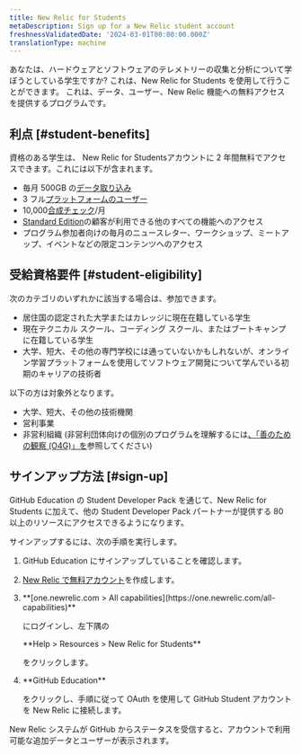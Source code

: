 ```yaml
---
title: New Relic for Students
metaDescription: Sign up for a New Relic student account
freshnessValidatedDate: '2024-03-01T00:00:00.000Z'
translationType: machine
---
```


あなたは、ハードウェアとソフトウェアのテレメトリーの収集と分析について学ぼうとしている学生ですか? これは、New Relic for Students を使用して行うことができます。 これは、データ、ユーザー、New Relic 機能への無料アクセスを提供するプログラムです。

## 利点 [#student-benefits]

資格のある学生は、 New Relic for Studentsアカウントに 2 年間無料でアクセスできます。これには以下が含まれます。

* 毎月 500GB の[データ取り込み](/docs/accounts/accounts-billing/new-relic-one-pricing-billing/new-relic-one-pricing-billing/)
* 3 フル[プラットフォームのユーザー](/docs/accounts/accounts-billing/new-relic-one-user-management/user-type/)
* 10,000[合成チェック](/docs/synthetics/synthetic-monitoring/getting-started/monitor-limits/)/月
* [Standard Edition](/docs/accounts/accounts-billing/new-relic-one-pricing-billing/new-relic-one-pricing-billing/)の顧客が利用できる他のすべての機能へのアクセス
* プログラム参加者向けの毎月のニュースレター、ワークショップ、ミートアップ、イベントなどの限定コンテンツへのアクセス

## 受給資格要件 [#student-eligibility]

次のカテゴリのいずれかに該当する場合は、参加できます。

* 居住国の認定された大学またはカレッジに現在在籍している学生
* 現在テクニカル スクール、コーディング スクール、またはブートキャンプに在籍している学生
* 大学、短大、その他の専門学校には通っていないかもしれないが、オンライン学習プラットフォームを使用してソフトウェア開発について学んでいる初期のキャリアの技術者

以下の方は対象外となります。

* 大学、短大、その他の技術機関
* 営利事業
* 非営利組織 (非営利団体向けの個別のプログラムを理解するには[、「善のための観察 (O4G)」を](/docs/accounts/accounts-billing/new-relic-one-pricing-billing/eligibility-guidelines-new-relic-nonprofit-program/)参照してください)

## サインアップ方法 [#sign-up]

GitHub Education の Student Developer Pack を通じて、New Relic for Students に加えて、他の Student Developer Pack パートナーが提供する 80 以上のリソースにアクセスできるようになります。

サインアップするには、次の手順を実行します。

1. GitHub Education にサインアップしていることを確認します。

2. [New Relic で無料アカウント](https://newrelic.com/signup)を作成します。

3. <DNT>
     **[one.newrelic.com > All capabilities](https://one.newrelic.com/all-capabilities)**
   </DNT>

   にログインし、左下隅の

   <DNT>
     **Help > Resources > New Relic for Students**
   </DNT>

   をクリックします。

4. <DNT>
     **GitHub Education**
   </DNT>

   をクリックし、手順に従って OAuth を使用して GitHub Student アカウントを New Relic に接続します。

New Relic システムが GitHub からステータスを受信すると、アカウントで利用可能な追加データとユーザーが表示されます。
